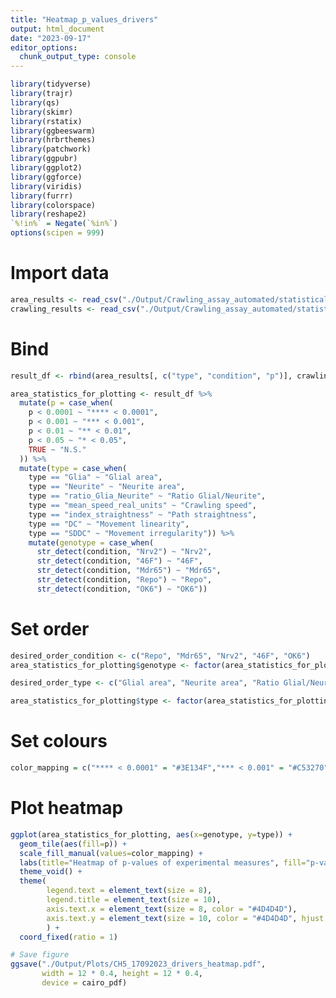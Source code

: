 ```yaml
---
title: "Heatmap_p_values_drivers"
output: html_document
date: "2023-09-17"
editor_options: 
  chunk_output_type: console
---
```


```r
library(tidyverse)
library(trajr)
library(qs)
library(skimr)
library(rstatix)
library(ggbeeswarm)
library(hrbrthemes)
library(patchwork)
library(ggpubr)
library(ggplot2)
library(ggforce)
library(viridis)
library(furrr)
library(colorspace)
library(reshape2)
`%!in%` = Negate(`%in%`)
options(scipen = 999)
```

# Import data
```r
area_results <- read_csv("./Output/Crawling_assay_automated/statistical_results_area_all.csv")
crawling_results <- read_csv("./Output/Crawling_assay_automated/statistical_results_all_crawling.csv")
```

# Bind
```r
result_df <- rbind(area_results[, c("type", "condition", "p")], crawling_results[, c("type", "condition", "p")])
```

```r
area_statistics_for_plotting <- result_df %>%
  mutate(p = case_when(
    p < 0.0001 ~ "**** < 0.0001",
    p < 0.001 ~ "*** < 0.001",
    p < 0.01 ~ "** < 0.01",
    p < 0.05 ~ "* < 0.05",
    TRUE ~ "N.S."
  )) %>%
  mutate(type = case_when(
    type == "Glia" ~ "Glial area",
    type == "Neurite" ~ "Neurite area",
    type == "ratio_Glia_Neurite" ~ "Ratio Glial/Neurite",
    type == "mean_speed_real_units" ~ "Crawling speed",
    type == "index_straightness" ~ "Path straightness",
    type == "DC" ~ "Movement linearity",
    type == "SDDC" ~ "Movement irregularity")) %>%
    mutate(genotype = case_when(
      str_detect(condition, "Nrv2") ~ "Nrv2",
      str_detect(condition, "46F") ~ "46F",
      str_detect(condition, "Mdr65") ~ "Mdr65",
      str_detect(condition, "Repo") ~ "Repo",
      str_detect(condition, "OK6") ~ "OK6"))
```

# Set order
```r
desired_order_condition <- c("Repo", "Mdr65", "Nrv2", "46F", "OK6")
area_statistics_for_plotting$genotype <- factor(area_statistics_for_plotting$genotype, levels = desired_order_condition)

desired_order_type <- c("Glial area", "Neurite area", "Ratio Glial/Neurite", "Crawling speed", "Path straightness","Movement linearity", "Movement irregularity")

area_statistics_for_plotting$type <- factor(area_statistics_for_plotting$type, levels = rev(desired_order_type))
```

# Set colours
```r
color_mapping = c("**** < 0.0001" = "#3E134F","*** < 0.001" = "#C53270", "** < 0.01" = "#F36E35", "* < 0.05" = "#F8B83C", "N.S." = "gray90")
```

# Plot heatmap
```r
ggplot(area_statistics_for_plotting, aes(x=genotype, y=type)) + 
  geom_tile(aes(fill=p)) +
  scale_fill_manual(values=color_mapping) + 
  labs(title="Heatmap of p-values of experimental measures", fill="p-value") +
  theme_void() +  
  theme(
        legend.text = element_text(size = 8),
        legend.title = element_text(size = 10),
        axis.text.x = element_text(size = 8, color = "#4D4D4D"),
        axis.text.y = element_text(size = 10, color = "#4D4D4D", hjust = 1)
        ) +
  coord_fixed(ratio = 1)

# Save figure
ggsave("./Output/Plots/CH5_17092023_drivers_heatmap.pdf",
       width = 12 * 0.4, height = 12 * 0.4,
       device = cairo_pdf)
```
